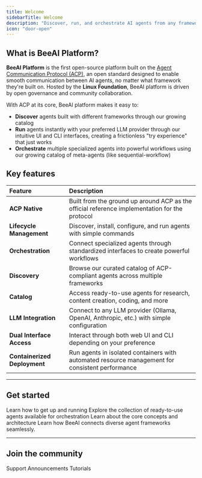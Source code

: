 ```yaml
---
title: Welcome
sidebarTitle: Welcome
description: "Discover, run, and orchestrate AI agents from any framework"
icon: "door-open"
---
```


## What is BeeAI Platform?

**BeeAI Platform** is the first open-source platform built on the [Agent Communication Protocol (ACP)](https://agentcommunicationprotocol.dev/), an open standard designed to enable smooth communication between AI agents, no matter what framework they're built on. Hosted by the **Linux Foundation**, BeeAI platform is driven by open governance and community collaboration.

With ACP at its core, BeeAI platform makes it easy to:
- **Discover** agents built with different frameworks through our growing catalog
- **Run** agents instantly with your preferred LLM provider through our intuitive UI and CLI interfaces, creating a frictionless "try experience" that just works
- **Orchestrate** multiple specialized agents into powerful workflows using our growing catalog of meta-agents (like sequential-workflow)

## Key features

| Feature                 | Description                                                                                                                                                                                          |
| :---------------------  | :--------------------------------------------------------------------------------------------------------------------------------------------------------------------------------------------------- |
| **ACP Native**  | Built from the ground up around ACP as the official reference implementation for the protocol                                                                  |
| **Lifecycle Management** | Discover, install, configure, and run agents with simple commands             |
| **Orchestration** | Connect specialized agents through standardized interfaces to create powerful workflows                                                               |
| **Discovery**     | Browse our curated catalog of ACP-compliant agents across multiple frameworks                                                     |
| **Catalog**       | Access ready-to-use agents for research, content creation, coding, and more                                                               |
| **LLM Integration** | Connect to any LLM provider (Ollama, OpenAI, Anthropic, etc.) with simple configuration              |
| **Dual Interface Access** | Interact through both web UI and CLI depending on your preference           |
| **Containerized Deployment** | Run agents in isolated containers with automated resource management for consistent performance |

---

## Get started

<CardGroup cols={2}>
  <Card title="Quickstart" icon="rocket" href="/introduction/quickstart">
    Learn how to get up and running
  </Card>
  <Card title="Agent Library" icon="robot" href="https://beeai.dev/agents">
    Explore the collection of ready-to-use agents available for orchestration
  </Card>
  <Card title="Architecture" icon="sitemap" href="/concepts/architecture">
    Learn about the core concepts and architecture
  </Card>
  <Card
    title="Agent Communication Protocol"
    icon="network-wired"
    href="https://agentcommunicationprotocol.dev"
  >
    Learn how BeeAI connects diverse agent frameworks seamlessly.
  </Card>
</CardGroup>

---

## Join the community

<CardGroup cols={3}>
  <Card title="Discord" icon="discord" href="https://discord.gg/NradeA6ZNF">
    Support
  </Card>
  <Card
    title="Bluesky"
    icon="bluesky"
    href="https://bsky.app/profile/beeaiagents.bsky.social"
  >
    Announcements
  </Card>
  <Card title="Youtube" icon="youtube" href="https://youtube.com/@BeeAIAgents">
    Tutorials
  </Card>
</CardGroup>
